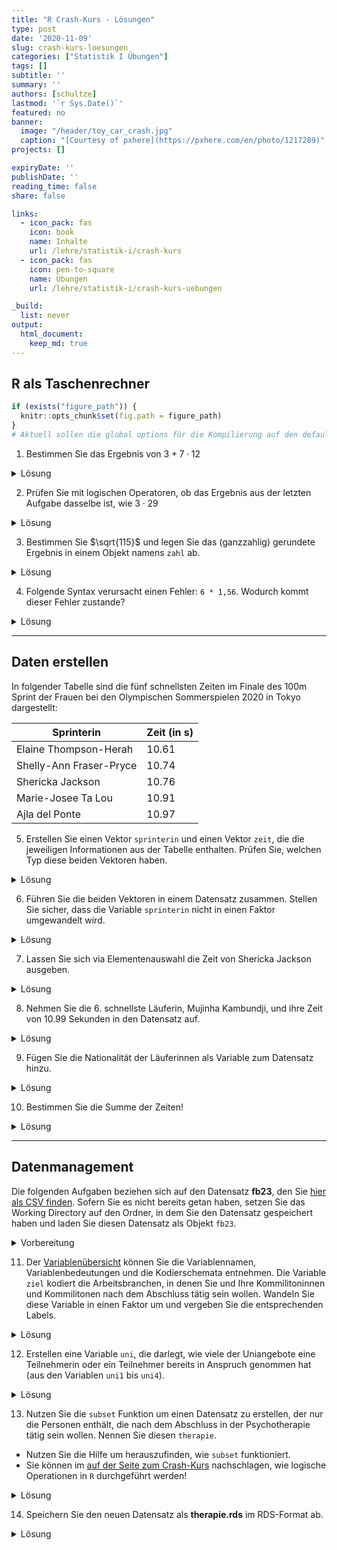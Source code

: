 ```yaml
---
title: "R Crash-Kurs - Lösungen" 
type: post
date: '2020-11-09' 
slug: crash-kurs-loesungen 
categories: ["Statistik I Übungen"] 
tags: [] 
subtitle: ''
summary: '' 
authors: [schultze] 
lastmod: '`r Sys.Date()`'
featured: no
banner:
  image: "/header/toy_car_crash.jpg"
  caption: "[Courtesy of pxhere](https://pxhere.com/en/photo/1217289)"
projects: []

expiryDate: ''
publishDate: ''
reading_time: false
share: false

links:
  - icon_pack: fas
    icon: book
    name: Inhalte
    url: /lehre/statistik-i/crash-kurs
  - icon_pack: fas
    icon: pen-to-square
    name: Übungen
    url: /lehre/statistik-i/crash-kurs-uebungen

_build:
  list: never
output:
  html_document:
    keep_md: true
---
```


## R als Taschenrechner


```r
if (exists("figure_path")) {
  knitr::opts_chunk$set(fig.path = figure_path)
}
# Aktuell sollen die global options für die Kompilierung auf den default Einstellungen gelassen werden
```

1. Bestimmen Sie das Ergebnis von $3 + 7 \cdot 12$

<details><summary>Lösung</summary>

```r
3 + 7 * 12
```

</details>


2. Prüfen Sie mit logischen Operatoren, ob das Ergebnis aus der letzten Aufgabe dasselbe ist, wie $3 \cdot 29$

<details><summary>Lösung</summary>

```r
(3 + 7 * 12) == (3 * 29)
```

</details>


3. Bestimmen Sie $\sqrt{115}$ und legen Sie das (ganzzahlig) gerundete Ergebnis in einem Objekt namens `zahl` ab.

<details><summary>Lösung</summary>

```r
zahl <- round(sqrt(115))
```

</details>


4. Folgende Syntax verursacht einen Fehler: `6 * 1,56`. Wodurch kommt dieser Fehler zustande?

<details><summary>Lösung</summary>

```r
6 * 1,56
```

In der Syntax wird fälschlicherweise das Komma als Dezimaltrennzeichen genutzt. Wenn man das Komma durch einen Punkt ersetzt, funktioniert die Syntax problemlos:

```r
6 * 1.56
```

</details>


***

## Daten erstellen

In folgender Tabelle sind die fünf schnellsten Zeiten im Finale des 100m Sprint der Frauen bei den Olympischen Sommerspielen 2020 in Tokyo dargestellt:

Sprinterin | Zeit (in s)
------ | -----------
Elaine Thompson-Herah | 10.61
Shelly-Ann Fraser-Pryce | 10.74
Shericka Jackson | 10.76
Marie-Josee Ta Lou | 10.91
Ajla del Ponte | 10.97


5. Erstellen Sie einen Vektor `sprinterin` und einen Vektor `zeit`, die die jeweiligen Informationen aus der Tabelle enthalten. Prüfen Sie, welchen Typ diese beiden Vektoren haben.

<details><summary>Lösung</summary>

Erstellen der Vektoren:

```r
sprinterin <- c('Elaine Thompson-Herah', 'Shelly-Ann Fraser-Pryce', 'Shericka Jackson', 'Marie-Josee Ta Lou', 'Ajla del Ponte')
zeit <- c(10.61, 10.74, 10.76, 10.91, 10.97)
```

Prüfen der Typen:

```r
class(sprinterin)
class(zeit)
```

`sprinterin` ist ein `character` weil es Text enthält; `zeit` ist numerisch.

</details>


6. Führen Sie die beiden Vektoren in einem Datensatz zusammen. Stellen Sie sicher, dass die Variable `sprinterin` nicht in einen Faktor umgewandelt wird.

<details><summary>Lösung</summary>

Per Voreinstellung wurden bis zur R-Version 4.0.0 `character` Vektoren beim Zusammenführen in `data.frame`s in den Typ `factor` umgewandelt. Sollten Sie also eine älter Version benutzen, kann es hier zu Komplikationen kommen:

```r
olymp <- data.frame(sprinterin, zeit)
str(olymp)
```

In diesem Fall (R-Version 4.1.1) werden die Namen als `character` beibehalten. Das unterschiedliche Verhalten unterschiedlicher R-Versionen liegt daran, dass mit R-Version 4.0.0 die Voreinstellung des Arguments `stringsAsFactors` in der Funktion `data.frame()` geändert wurde. Das Argument und dessen Voreinstellung findet man mit `help(data.frame)`. Da steht im Abschnitt _Arguments_:

 | 
--- | ---------
`stringsAsFactors` | logical: should character vectors be converted to factors? The ‘factory-fresh’ default has been TRUE previously but has been changed to FALSE for R 4.0.0. |

In älteren Versionen muss dieses Argument also händisch auf `FALSE` gesetzt werden, um das gewünschte Ergebnis zu erreichen.

```r
olymp <- data.frame(sprinterin, zeit, stringsAsFactors = FALSE)
str(olymp)
```

</details>


7. Lassen Sie sich via Elementenauswahl die Zeit von Shericka Jackson ausgeben.

<details><summary>Lösung</summary>

```r
olymp[3, 2]         # dirkete Auswahl via Position
olymp[3, 'zeit']    # Variablenauswahl per Name
olymp[olymp$sprinterin == 'Shericka Jackson', 'zeit']  # Filterauswahl
```

</details>


8. Nehmen Sie die 6. schnellste Läuferin, Mujinha Kambundji, und ihre Zeit von  10.99 Sekunden in den Datensatz auf.

<details><summary>Lösung</summary>

```r
olymp[6, ] <- c('Muljinga Kambundji', 10.99)
olymp
```

</details>


9. Fügen Sie die Nationalität der Läuferinnen als Variable zum Datensatz hinzu.

<details><summary>Lösung</summary>

Die Nationalitäten finden sich übersichtlich z.B. auf [der Wikipedia-Seite zum 100m Sprint in Tokyo](https://de.wikipedia.org/wiki/Olympische_Sommerspiele_2020/Leichtathletik_%E2%80%93_100_m_(Frauen)#Finale). 

Variante 1: Neuen Vektor erstellen und über `cbind` oder `data.frame` hinzufügen.

```r
nation <- c('Jamaika', 'Jamaika', 'Jamaika', 'Elfenbeinküste', 'Schweiz', 'Schweiz')
full <- data.frame(olymp, nation)   # via data.frame
# Alternative: via cbind
  # full <- cbind(olymp, nation)
full
```

Variante 2: Vektor direkt im Datensatz anlegen.

```r
olymp$nation <- c('Jamaika', 'Jamaika', 'Jamaika', 'Elfenbeinküste', 'Schweiz', 'Schweiz')
olymp
```


</details>


10. Bestimmen Sie die Summe der Zeiten!

<details><summary>Lösung</summary>

*Hinweis*: Die Summe des Objekts `zeit` ist hier nicht mehr angebracht, weil die 6. Sprinterin direkt dem Datensatz hinzugefügt wurde. Dadurch hat sich das Verhalten unseres Datensatzes geändert:

```r
sum(olymp$zeit)
str(olymp)
```

Es entsteht ein Fehler, der besagt, dass `zeit` im Datensatz als `character` und nicht numerisch abgelegt ist. Das ist dadurch passiert, dass die Daten von Mujinga Kambundji händisch hinzufügt wurden. Es gibt zwei Möglichkeiten damit umzugehen. Die Erste ist eine ad-hoc Korrektur der Variablentypen:

```r
olymp$zeit <- as.numeric(olymp$zeit)
str(olymp)
```

Die Zweite ist es, das Problem bereits beim Hinzufügen von Daten zu umgehen. Dazu erstellen wir erst einmal den `olymp` Datensatz mit fünf Sprinterinnen aus den ursprünglichen Objekten erneut, um die Ausgangslage wiederherzustellen. Dann fügen wir die sechste Sprinterin eigenen, einzeiligen `data.frame` hinzu:

```r
olymp <- data.frame(sprinterin, zeit)
olymp[6, ] <- data.frame('Muljinga Kambundji', 10.99)
str(olymp)
```

In beiden Fällen kann anschließend mit `sum` gearbeitet werden:

```r
sum(olymp$zeit)
```

</details>


***

## Datenmanagement

Die folgenden Aufgaben beziehen sich auf den Datensatz **fb23**, den Sie [<i class="fas fa-download"></i> hier als CSV finden](/daten/fb23.csv). Sofern Sie es nicht bereits getan haben, setzen Sie das Working Directory auf den Ordner, in dem Sie den Datensatz gespeichert haben und laden Sie diesen Datensatz als Objekt `fb23`.

<details><summary>Vorbereitung</summary>

Lokale Datei öffnen:

```r
setwd(...)
```
```r
fb23 <- read.table('fb23.csv', 
  header = TRUE, 
  sep = ',')
```

Online Datei öffnen:

```r
fb23 <- read.table('https://pandar.netlify.app/daten/fb23.csv', 
  header = TRUE,
  sep = ',')
```

</details>


11. Der [Variablenübersicht](/lehre/statistik-i/variablen.pdf) können Sie die Variablennamen, Variablenbedeutungen und die Kodierschemata entnehmen. Die Variable `ziel` kodiert die Arbeitsbranchen, in denen Sie und Ihre Kommilitoninnen und Kommilitonen nach dem Abschluss tätig sein wollen. Wandeln Sie diese Variable in einen Faktor um und vergeben Sie die entsprechenden Labels.

<details><summary>Lösung</summary>

```r
str(fb23$ziel)
```

Variante 1: Umwandeln und anschließend Labels vergeben.

```r
# Umwandung von numeric in factor
fb23$ziel <- as.factor(fb23$ziel)
# Vergabe von levels
levels(fb23$ziel) <- c('Wirtschaft', 'Therapie', 'Forschung', 'Andere')
```

Variante 2: In einem Schritt umwandeln und Labels vergeben.

```r
fb23$ziel <- factor(fb23$ziel,
  labels = c('Wirtschaft', 'Therapie', 'Forschung', 'Andere'))
```

```r
str(fb23$ziel)
```

</details>


12. Erstellen eine Variable `uni`, die darlegt, wie viele der Uniangebote eine Teilnehmerin oder ein Teilnehmer bereits in Anspruch genommen hat (aus den Variablen `uni1` bis `uni4`).

<details><summary>Lösung</summary>

Variante 1: Taschenrechnen mit Vektoren.

```r
fb23$uni <- fb23$uni1 + fb23$uni2 + fb23$uni3 + fb23$uni4
str(fb23$uni)
```

Variante 2: Zeilen-spezifische Summen bilden.

```r
fb23$uni <- rowSums(fb23[, c('uni1', 'uni2', 'uni3', 'uni4')])
str(fb23$uni)
```

</details>


13. Nutzen Sie die `subset` Funktion um einen Datensatz zu erstellen, der nur die Personen enthält, die nach dem Abschluss in der Psychotherapie tätig sein wollen. Nennen Sie diesen `therapie`.
  + Nutzen Sie die Hilfe um herauszufinden, wie `subset` funktioniert.
  + Sie können im [auf der Seite zum Crash-Kurs](/lehre/statistik-i/crash-kurs) nachschlagen, wie logische Operationen in `R` durchgeführt werden!


<details><summary>Lösung</summary>

```r
help(subset)
```

```r
therapie <- subset(fb23,            # Voller Datensatz
  subset = fb23$ziel == 'Therapie'  # Auswahlkriterium
  )
str(therapie)
```

</details>

  
14. Speichern Sie den neuen Datensatz als **therapie.rds** im RDS-Format ab.

<details><summary>Lösung</summary>

```r
saveRDS(therapie, 'therapie.rds')
```

</details>
